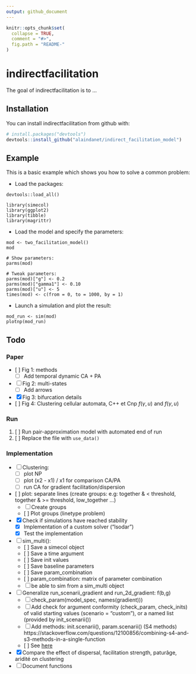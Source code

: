```yaml
---
output: github_document
---
```


<!-- README.md is generated from README.Rmd. Please edit that file -->

```r
knitr::opts_chunk$set(
  collapse = TRUE,
  comment = "#>",
  fig.path = "README-"
)
```

# indirectfacilitation

The goal of indirectfacilitation is to ...

## Installation

You can install indirectfacilitation from github with:

```r
# install.packages("devtools")
devtools::install_github("alaindanet/indirect_facilitation_model")
```

## Example

This is a basic example which shows you how to solve a common problem:


- Load the packages:

```
devtools::load_all()

library(simecol)
library(ggplot2)
library(tibble)
library(magrittr)
```

- Load the model and specify the parameters:

```
mod <- two_facilitation_model()
mod

# Show parameters:
parms(mod)

# Tweak parameters:
parms(mod)["g"] <- 0.2
parms(mod)["gamma1"] <- 0.10
parms(mod)["u"] <- 5 
times(mod) <- c(from = 0, to = 1000, by = 1)
```

- Launch a simulation and plot the result:

```
mod_run <- sim(mod)
plotnp(mod_run)
```

## Todo

### Paper 

- [ ] Fig 1: methods
    - [ ] Add temporal dynamic CA + PA
- [ ] Fig 2: multi-states 
    - [ ] Add arrows
- [x] Fig 3: bifurcation details
- [ ] Fig 4: Clustering cellular automata, C++ et  Cnp $f(\gamma, u)$ and
  $f(\gamma, u)$

### Run

1. [ ] Run pair-approximation model with automated end of run
2. [ ] Replace the file with `use_data()`

### Implementation

- [ ] Clustering:
    - [ ] plot NP
    - [ ] plot (x2 - x1) / x1 for comparison CA/PA
    - [ ] run CA for gradient facilitation/dispersion
- [ ] plot: separate lines (create groups: e.g: together & < threshold, together
  & >= threshold, low_together ...)
    - [ ] Create groups
    - [ ] Plot groups (linetype problem)
- [x] Check if simulations have reached stability
    - [x] Implementation of a custom solver ("lsodar")
    - [x] Test the implementation
- [ ] sim_multi():
    - [ ] Save a simecol object
    - [ ] Save a time argument
    - [ ] Save init values
    - [ ] Save baseline parameters 
    - [ ] Save param_combination
    - [ ] param_combination: matrix of parameter combination
    - [ ] be able to sim from a sim_multi object
- [ ] Generalize run_scenarii_gradient and run_2d_gradient: f(b,g)
    - [ ] check_param(model_spec, names(gradient)))
    - [ ] Add check for argument conformity (check_param, check_inits)
      of valid starting values (scenario = "custom"), or a named list (provided by init_scenarii())
    - [ ] Add methods: init.scenarii(), param.scenarii() (S4 methods)
      https://stackoverflow.com/questions/12100856/combining-s4-and-s3-methods-in-a-single-function
    - [ ] See [here](https://stackoverflow.com/a/23863893/5968131) 
- [x] Compare the effect of dispersal, facilitation strength, paturâge, aridité on clustering  
- [ ] Document functions
